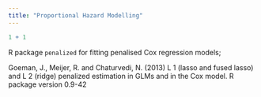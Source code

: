 ```yaml
---
title: "Proportional Hazard Modelling"
---
```



```r
1 + 1
```

 R package `penalized` for fitting penalised Cox regression models;
 
Goeman, J., Meijer, R. and Chaturvedi, N. (2013) L 1 (lasso and fused lasso) and L 2 (ridge) penalized estimation in GLMs and in the Cox model. R package version 0.9-42